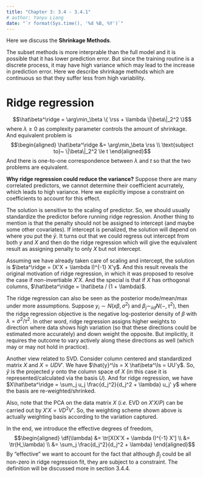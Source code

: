 ```yaml
---
title: "Chapter 3: 3.4 - 3.4.1"
# author: Yanyu Liang
date: "`r format(Sys.time(), '%d %B, %Y')`"
---
```


$$
\newcommand{\epe}{\text{EPE}}
\newcommand{\E}{\text{E}}
\newcommand{\mse}{\text{MSE}}
\newcommand{\tdata}{\mathcal{T}}
\newcommand{\bias}{\text{Bias}}
\newcommand{\var}{\text{Var}}
\newcommand{\rss}{\text{RSS}}
\newcommand{\tr}{\text{tr}}
\newcommand{\ridge}{\text{ridge}}
\newcommand{\ls}{\text{ls}}
\newcommand{\tr}{\text{tr}}
\newcommand{\df}{\text{df}}
$$

Here we discuss the **Shrinkage Methods**.

The subset methods is more interprable than the full model and it is possible that it has lower prediction error. 
But since the training routine is a discrete process, it may have high variance which may lead to the increase in prediction error.
Here we describe shrinkage methods which are continuous so that they suffer less from high variability.

# Ridge regression

$$\hat\beta^\ridge = \arg\min_\beta \{ \rss + \lambda \|\beta\|_2^2 \}$$
where $\lambda \ge 0$ as complexity parameter controls the amount of shrinkage.
And equivalent problem is
$$\begin{aligned}
  \hat\beta^\ridge &= \arg\min_\beta \rss \\
  \text{subject to}~ \|\beta\|_2^2 \le t
\end{aligned}$$
And there is one-to-one correspondence between $\lambda$ and $t$ so that the two problems are equivalent.

**Why ridge regression could reduce the variance?** Suppose there are many correlated predictors, we cannot determine their coefficient acurrately, which leads to high variance. Here we explicitly impose a constraint on coefficients to account for this effect.

The solution is sensitive to the scaling of predictor. 
So, we should usually standardize the predictor before running ridge regression.
Another thing to mention is that the penalty should not be assigned to intercept (and maybe some other covariates).
If intercept is penalized, the solution will depend on where you put the $\bar{y}$.
It turns out that we could regress out intercept from both $y$ and $X$ and then do the ridge regression which will give the equivalent result as assigning penalty to only $X$ but not intercept.

Assuming we have already taken care of scaling and intercept, the solution is $\beta^\ridge = (X'X + \lambda I)^{-1} X'y$.
And this result reveals the original motivation of ridge regression, in which it was proposed to resolve the case if non-invertiable $X'X$.
And the special is that if $X$ has orthogonal columns, $\hat\beta^\ridge = \hat\beta / (1 + \lambda)$.

The ridge regression can also be seen as the posterior mode/mean/max under more assumptions.
Suppose $y_i \sim N(x\beta, \sigma^2)$ and $\beta_j \sim_{iid} N(-, \tau^2)$, then the ridge regression objective is the negative log-posterior density of $\beta$ with $\lambda = \sigma^2 / \tau^2$.
In other word, ridge regression assigns higher weights to direction where data shows high variation (so that these directions could be estimated more accurately) and down weight the opposite.
But implicitly, it requires the outcome to vary actively along these directions as well (which may or may not hold in practice).

Another view related to SVD. Consider column centered and standardized matrix $X$ and $X = U D V'$. 
We have $\hat{y}^\ls = X \hat\beta^\ls = UU'y$.
So, $\hat{y}$ is the projected $y$ onto the column space of $X$ (in this case it is represented/calculated via the basis $U$).
And for ridge regression, we have $X\hat\beta^\ridge = \sum_j u_j \frac{d_j^2}{d_j^2 + \lambda} u_j' y$ where the basis are re-weighted/shrinked.

Also, note that the PCA on the data matrix $X$ (*i.e.* EVD on $X'X / P$) can be carried out by $X'X = V D^2 V'$. So, the weighting scheme shown above is actually weighting basis according to the variation captured.

In the end, we introduce the effective degrees of freedom, 
$$\begin{aligned}
  \df(\lambda) &= \tr[X(X'X + \lambda I)^{-1} X'] \\
  &= \tr(H_\lambda) \\
  &= \sum_j \frac{d_j^2}{d_j^2 + \lambda}
\end{aligned}$$
By "effective" we want to account for the fact that although $\beta_j$ could be all non-zero in ridge regression fit, they are subject to a constraint. The definition will be discussed more in section 3.4.4.



